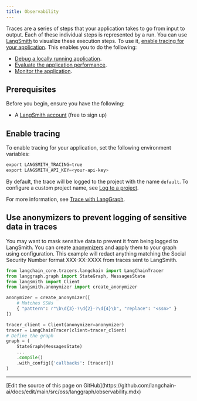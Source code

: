 ```yaml
---
title: Observability
---
```



<AlphaCallout />

Traces are a series of steps that your application takes to go from input to output. Each of these individual steps is represented by a run. You can use [LangSmith](https://smith.langchain.com/) to visualize these execution steps. To use it, [enable tracing for your application](/langsmith/trace-with-langgraph). This enables you to do the following:

* [Debug a locally running application](/langsmith/observability-studio#debug-langsmith-traces).
* [Evaluate the application performance](/oss/python/langchain/evals).
* [Monitor the application](/langsmith/dashboards).

## Prerequisites

Before you begin, ensure you have the following:

* A [LangSmith account](https://smith.langchain.com/) (free to sign up)

## Enable tracing

To enable tracing for your application, set the following environment variables:

```python
export LANGSMITH_TRACING=true
export LANGSMITH_API_KEY=<your-api-key>
```

By default, the trace will be logged to the project with the name `default`. To configure a custom project name, see [Log to a project](#log-to-a-project).

For more information, see [Trace with LangGraph](/langsmith/trace-with-langgraph).

<observability />

## Use anonymizers to prevent logging of sensitive data in traces

You may want to mask sensitive data to prevent it from being logged to LangSmith. You can create [anonymizers](/langsmith/mask-inputs-outputs#rule-based-masking-of-inputs-and-outputs) and apply them to
your graph using configuration. This example will redact anything matching the Social Security Number format XXX-XX-XXXX from traces sent to LangSmith.

```python Python
from langchain_core.tracers.langchain import LangChainTracer
from langgraph.graph import StateGraph, MessagesState
from langsmith import Client
from langsmith.anonymizer import create_anonymizer

anonymizer = create_anonymizer([
    # Matches SSNs
    { "pattern": r"\b\d{3}-?\d{2}-?\d{4}\b", "replace": "<ssn>" }
])

tracer_client = Client(anonymizer=anonymizer)
tracer = LangChainTracer(client=tracer_client)
# Define the graph
graph = (
    StateGraph(MessagesState)
    ...
    .compile()
    .with_config({'callbacks': [tracer]})
)
```

---

<Callout icon="pen-to-square" iconType="regular">
  [Edit the source of this page on GitHub](https://github.com/langchain-ai/docs/edit/main/src/oss/langgraph/observability.mdx)
</Callout>
